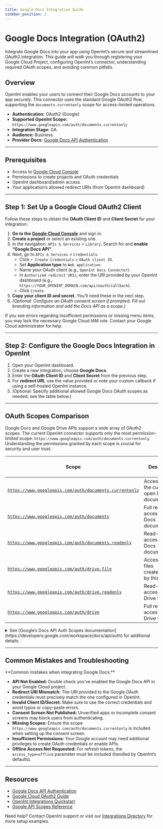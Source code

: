 ```yaml
---
title: Google Docs Integration Guide
sidebar_position: 2
---
```


# Google Docs Integration (OAuth2)

Integrate Google Docs into your app using OpenInt’s secure and streamlined OAuth2 integration. This guide will walk you through registering your Google Cloud Project, configuring OpenInt’s connector, understanding required OAuth scopes, and avoiding common pitfalls.

## Overview

OpenInt enables your users to connect their Google Docs accounts to your app securely. This connector uses the standard Google OAuth2 flow, supporting the `documents.currentonly` scope for access-limited operations. 

- **Authentication:** OAuth2 (Google)
- **Supported OpenInt Scope:** `https://www.googleapis.com/auth/documents.currentonly`
- **Integration Stage:** GA
- **Audience:** Business
- **Provider Docs:** [Google Docs API Authentication](https://developers.google.com/workspace/docs/api/auth)

---

## Prerequisites

- Access to [Google Cloud Console](https://console.cloud.google.com/)
- Permissions to create projects and OAuth credentials
- OpenInt dashboard/admin access
- Your application’s allowed redirect URIs (from OpenInt dashboard)

---

## Step 1: Set Up a Google Cloud OAuth2 Client

Follow these steps to obtain the **OAuth Client ID** and **Client Secret** for your integration:

1. **Go to the [Google Cloud Console](https://console.cloud.google.com/)** and sign in.
2. **Create a project** or select an existing one.
3. In the navigation: `APIs & Services` > `Library`. Search for and **enable “Google Docs API”**.
4. Next, go to `APIs & Services` > `Credentials`:
    - Click `+ Create Credentials` > `OAuth client ID`.
    - Set **Application type** to `Web application`.
    - Name your OAuth client (e.g., `OpenInt Docs Connector`).
    - In `Authorized redirect URIs`, enter the URI provided by your OpenInt dashboard (e.g., 
      `https://YOUR_OPENINT_DOMAIN.com/api/oauth/callback`).
    - Click `Create`.
5. **Copy your client ID and secret.** You’ll need these in the next step.
6. *(Optional: Configure an OAuth consent screen if prompted. Fill out branding information and add the Docs API as a scope.)*

<MintCallout type="info">
If you see errors regarding insufficient permissions or missing menu items, you may lack the necessary Google Cloud IAM role. Contact your Google Cloud administrator for help.
</MintCallout>

---

## Step 2: Configure the Google Docs Integration in OpenInt

1. Open your OpenInt dashboard.
2. Create a new integration, choose **Google Docs**.
3. Enter the **OAuth Client ID** and **Client Secret** from the previous step.
4. For **redirect URI**, use the value provided or note your custom callback if using a self-hosted OpenInt instance.
5. (Optional: Specify additional allowed Google Docs OAuth scopes as needed; see the table below.)

---

## OAuth Scopes Comparison

Google Docs and Google Drive APIs support a wide array of OAuth2 scopes. The current OpenInt connector supports only the most permission-limited scope: `https://www.googleapis.com/auth/documents.currentonly`. Understanding the permissions granted by each scope is crucial for security and user trust.

| Scope | Description | Supported by OpenInt? |
|---|---|:---:|
| [`https://www.googleapis.com/auth/documents.currentonly`](https://developers.google.com/workspace/docs/api/auth) | <MintTooltip text="Access only the currently open Google Doc (Docs Add-ons context). The most limited scope for temporary access.">Access only to the currently open Docs document.</MintTooltip> | ✅ |
| [`https://www.googleapis.com/auth/documents`](https://developers.google.com/workspace/docs/api/auth) | <MintTooltip text="Full read/write access to all Docs your user can access. Allows creation, editing, and deletion.">Full read/write access to all Docs documents.</MintTooltip> | ❌ |
| [`https://www.googleapis.com/auth/documents.readonly`](https://developers.google.com/workspace/docs/api/auth) | <MintTooltip text="Read-only access to all Docs, for viewing or analytics.">Read-only access to all Docs documents.</MintTooltip> | ❌ |
| [`https://www.googleapis.com/auth/drive.file`](https://developers.google.com/drive/api/guides/api-specific-auth) | <MintTooltip text="Read/write access only to the files your app has created or was granted access to.">Access to Drive files created/opened by this app.</MintTooltip> | ❌ |
| [`https://www.googleapis.com/auth/drive.readonly`](https://developers.google.com/drive/api/guides/api-specific-auth) | <MintTooltip text="Read-only access to all files in Drive, including Docs, Sheets, and more.">Read-only access to all Drive files.</MintTooltip> | ❌ |
| [`https://www.googleapis.com/auth/drive`](https://developers.google.com/drive/api/guides/api-specific-auth) | <MintTooltip text="Full read/write access to all files in your Drive.">Full read/write access to all Drive files.</MintTooltip> | ❌ |

<details>
<summary>See [Google’s Docs API Auth Scopes documentation](https://developers.google.com/workspace/docs/api/auth) for additional details.</summary>
 
- Always request the minimal scope.
- Broader scopes (e.g. `drive`) provide more power than is typically needed and increase risk surface.
</details>

---

## Common Mistakes and Troubleshooting

<MintCallout type="warning">
**Common mistakes when integrating Google Docs:**
</MintCallout>

- **API Not Enabled:** Double check you’ve enabled the Google Docs API in your Google Cloud project.
- **Redirect URI Mismatch:** The URI provided to the Google OAuth credentials must precisely match the one configured in OpenInt.
- **Invalid Client ID/Secret:** Make sure to use the correct credentials and avoid typos or copy-paste errors.
- **Consent Screen Not Published:** Unverified apps or incomplete consent screens may block users from authenticating.
- **Missing Scopes:** Ensure the scope `https://www.googleapis.com/auth/documents.currentonly` is included when setting up the consent screen.
- **Insufficient Permissions:** Your Google account may need additional privileges to create OAuth credentials or enable APIs.
- **Offline Access Not Requested:** For refresh tokens, the `access_type=offline` parameter must be included (handled by OpenInt’s defaults).

---

## Resources

- [Google Docs API Authentication](https://developers.google.com/workspace/docs/api/auth)
- [Google Cloud OAuth2 Guide](https://developers.google.com/identity/protocols/oauth2)
- [OpenInt Integrations Quickstart](/docs/getting-started/integrations)
- [Google API Scopes Reference](https://developers.google.com/identity/protocols/oauth2/scopes)

Need help? Contact OpenInt support or visit our [Integrations Directory](https://openint.dev/integrations) for more setup examples.
